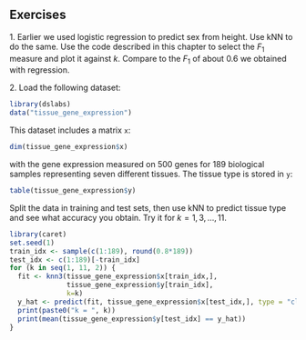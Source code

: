 ## Exercises 
1\. Earlier we used logistic regression to predict sex from height. Use kNN to do the same. Use the code described in this chapter to select the $F_1$ measure and plot it against $k$. Compare to the $F_1$ of about 0.6 we obtained with regression. 



2\. Load the following dataset: 
```r
library(dslabs)
data("tissue_gene_expression") 
``` 
This dataset includes a matrix `x`:  
```r
dim(tissue_gene_expression$x) 
``` 
with the gene expression measured on 500 genes for 189 biological samples representing seven different tissues. The tissue type is stored in `y`: 
```r
table(tissue_gene_expression$y) 
``` 
Split the data in training and test sets, then use kNN to predict tissue type and see what accuracy you obtain. Try it for  $k = 1, 3, \dots, 11$. 

```r
library(caret)
set.seed(1)
train_idx <- sample(c(1:189), round(0.8*189))
test_idx <- c(1:189)[-train_idx]
for (k in seq(1, 11, 2)) {
  fit <- knn3(tissue_gene_expression$x[train_idx,], 
              tissue_gene_expression$y[train_idx],
              k=k)
  y_hat <- predict(fit, tissue_gene_expression$x[test_idx,], type = "class")
  print(paste0("k = ", k))
  print(mean(tissue_gene_expression$y[test_idx] == y_hat))
}
```

 
